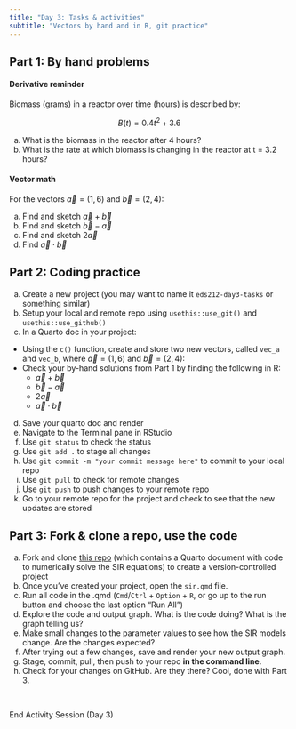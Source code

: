 ```yaml
---
title: "Day 3: Tasks & activities"
subtitle: "Vectors by hand and in R, git practice"
---
```


## Part 1: By hand problems

#### Derivative reminder

Biomass (grams) in a reactor over time (hours) is described by: 

::: {.center-text}
$$B(t) = 0.4t^2 + 3.6$$
:::

a. What is the biomass in the reactor after 4 hours?
b. What is the rate at which biomass is changing in the reactor at t = 3.2 hours? 

#### Vector math

For the vectors $\vec a = (1,6)$ and $\vec b = (2, 4)$: 

a. Find and sketch $\vec a + \vec b$
b. Find and sketch $\vec b - \vec a$
c. Find and sketch $2 \vec a$
d. Find $\vec a \cdot \vec b$

## Part 2: Coding practice

a. Create a new project (you may want to name it `eds212-day3-tasks` or something similar)
b. Setup your local and remote repo using `usethis::use_git()` and `usethis::use_github()`
c. In a Quarto doc in your project:
  - Using the `c()` function, create and store two new vectors, called `vec_a` and   `vec_b`, where $\vec a = (1,6)$ and $\vec b = (2, 4)$: 
  - Check your by-hand solutions from Part 1 by finding the following in R: 
    - $\vec a + \vec b$
    - $\vec b - \vec a$
    - $2 \vec a$
    - $\vec a \cdot \vec b$
d. Save your quarto doc and render
e. Navigate to the Terminal pane in RStudio
f. Use `git status` to check the status
g. Use `git add .` to stage all changes 
h. Use `git commit -m "your commit message here"` to commit to your local repo
i. Use `git pull` to check for remote changes
j. Use `git push` to push changes to your remote repo
k. Go to your remote repo for the project and check to see that the new updates are stored

## Part 3: Fork & clone a repo, use the code

a. Fork and clone [this repo](https://github.com/EDS-212-Essential-Math/SIR-ODE-example) (which contains a Quarto document with code to numerically solve the SIR equations) to create a version-controlled project
b. Once you've created your project, open the `sir.qmd` file. 
c. Run all code in the .qmd (`Cmd`/`Ctrl` + `Option` + `R`, or go up to the run button and choose the last option "Run All")
d. Explore the code and output graph. What is the code doing? What is the graph telling us? 
e. Make small changes to the parameter values to see how the SIR models change. Are the changes expected? 
f. After trying out a few changes, save and render your new output graph.
g. Stage, commit, pull, then push to your repo **in the command line**.
h. Check for your changes on GitHub. Are they there? Cool, done with Part 3.

<br>

::: {.center-text .body-text-xl .teal-text}
End Activity Session (Day 3)
:::




